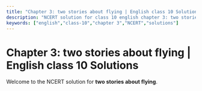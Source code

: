 ```yaml
---
title: "Chapter 3: two stories about flying | English class 10 Solutions"
description: "NCERT solution for class 10 english chapter 3: two stories about flying."
keywords: ["english","class-10","chapter 3","NCERT","solutions"]
---
```


# Chapter 3: two stories about flying | English class 10 Solutions

Welcome to the NCERT solution for **two stories about flying**.
